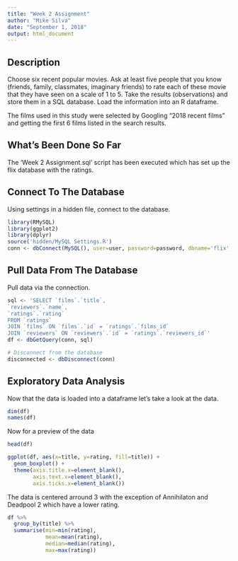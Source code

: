 ```yaml
---
title: "Week 2 Assignment"
author: "Mike Silva"
date: "September 1, 2018"
output: html_document
---
```


## Description

Choose six recent popular movies.  Ask at least five people that you know (friends, family, classmates, imaginary friends) to rate each of these movie that they have seen on a scale of 1 to 5.  Take the results (observations) and store them in a SQL database.  Load the information into an R dataframe.

The films used in this study were selected by Googling "2018 recent films" and getting the first 6 films listed in the search results.

## What's Been Done So Far

The 'Week 2 Assignment.sql' script has been executed which has set up the flix database with the ratings.

## Connect To The Database

Using settings in a hidden file, connect to the database.

```r
library(RMySQL)
library(ggplot2)
library(dplyr)
source('hidden/MySQL Settings.R')
conn <- dbConnect(MySQL(), user=user, password=password, dbname='flix', host=host)
```

## Pull Data From The Database 

Pull data via the connection.

```r
sql <- 'SELECT `films`.`title`, 
`reviewers`.`name`, 
`ratings`.`rating`
FROM `ratings`
JOIN `films` ON `films`.`id` = `ratings`.`films_id`
JOIN `reviewers` ON `reviewers`.`id` = `ratings`.`reviewers_id`'
df <- dbGetQuery(conn, sql)

# Disconnect from the database
disconnected <- dbDisconnect(conn)
```

## Exploratory Data Analysis

Now that the data is loaded into a dataframe let's take a look at the data.

```r
dim(df)
names(df)
```

Now for a preview of the data

```r
head(df)
```

```r
ggplot(df, aes(x=title, y=rating, fill=title)) + 
  geom_boxplot() + 
  theme(axis.title.x=element_blank(),
        axis.text.x=element_blank(),
        axis.ticks.x=element_blank())
```

The data is centered arround 3 with the exception of Annihilaton and Deadpool 2 which have a lower rating.

```r
df %>%
  group_by(title) %>%
  summarise(min=min(rating),
            mean=mean(rating),
            median=median(rating),
            max=max(rating))
```
